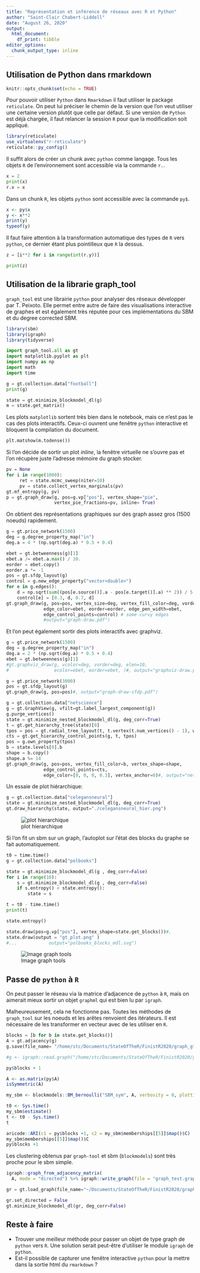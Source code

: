 ```yaml
---
title: "Représentation et inférence de réseaux avec R et Python"
author: "Saint-Clair Chabert-Liddell"
date: "August 26, 2020"
output: 
  html_document: 
    df_print: tibble
editor_options: 
  chunk_output_type: inline
---
```


## Utilisation de Python dans rmarkdown

```r
knitr::opts_chunk$set(echo = TRUE)
```

Pour pouvoir utiliser `Python` dans `Rmarkdown` il faut utiliser le package `reticulate`.
On peut lui préciser le chemin de la version que l'on veut utiliser une certaine version plutôt que celle par défaut. Si une version de `Python` est déjà chargée, il faut relancer la session `R` pour que la modification soit appliqué.
```r
library(reticulate)
use_virtualenv("r-reticulate")
reticulate::py_config()
```

Il suffit alors de créer un chunk avec `python` comme langage. Tous les objets `R` de l'environnement sont accessible via la commande `r.`.
```python
x = 2
print(x)
r.x = x
```

Dans un chunk `R`, les objets `python` sont accessible avec la commande `py$`.
```r
x <- py$x
y <- x**2
print(y)
typeof(y)
```

Il faut faire attention à la transformation automatique des types de `R` vers `python`, ce dernier étant plus pointilleux que `R` la dessus.
```python
z = [i**2 for i in range(int(r.y))]

print(z)
```

## Utilisation de la librarie graph_tool

`graph_tool` est une librairie `python` pour analyser des réseaux développer par T. Peixoto. 
Elle permet entre autre de faire des visualisations interactive de graphes et est également très réputée pour ces implémentations du SBM et du degree corrected SBM.
```r
library(sbm)
library(igraph)
library(tidyverse)
```

```python
import graph_tool.all as gt
import matplotlib.pyplot as plt
import numpy as np
import math
import time
```

```python
g = gt.collection.data["football"]
print(g)
```


```python
state = gt.minimize_blockmodel_dl(g)
m = state.get_matrix()
```

Les plots `matplotlib` sortent très bien dans le notebook, mais ce n'est pas le cas des plots interactifs. Ceux-ci ouvrent une fenêtre `python` interactive et bloquent la compilation du document.

```python
plt.matshow(m.todense())
```


Si l'on décide de sortir un plot *inline*,  la fenêtre virtuelle ne s'ouvre pas et l'on récupère juste l'adresse mémoire du graph stocker.
```python
pv = None
for i in range(1000):
     ret = state.mcmc_sweep(niter=10)
     pv = state.collect_vertex_marginals(pv)
gt.mf_entropy(g, pv)
p = gt.graph_draw(g, pos=g.vp["pos"], vertex_shape="pie",
                  vertex_pie_fractions=pv, inline= True)
```

On obtient des représentations graphiques sur des graph assez gros (1500 noeuds) rapidement.
```python
g = gt.price_network(1500)
deg = g.degree_property_map("in")
deg.a = 4 * (np.sqrt(deg.a) * 0.5 + 0.4)
```
```python

ebet = gt.betweenness(g)[1]
ebet.a /= ebet.a.max() / 10.
eorder = ebet.copy()
eorder.a *= -1
pos = gt.sfdp_layout(g)
control = g.new_edge_property("vector<double>")
for e in g.edges():
    d = np.sqrt(sum((pos[e.source()].a - pos[e.target()].a) ** 2)) / 5
    control[e] = [0.3, d, 0.7, d]
gt.graph_draw(g, pos=pos, vertex_size=deg, vertex_fill_color=deg, vorder=deg,
              edge_color=ebet, eorder=eorder, edge_pen_width=ebet,
              edge_control_points=control) # some curvy edges
              #output="graph-draw.pdf")
```
Et l'on peut également sortir des plots interactifs avec graphviz.
```python
g = gt.price_network(1500)
deg = g.degree_property_map("in")
deg.a = 2 * (np.sqrt(deg.a) * 0.5 + 0.4)
ebet = gt.betweenness(g)[1]
#gt.graphviz_draw(g, vcolor=deg, vorder=deg, elen=10,
#                 ecolor=ebet, eorder=ebet, )#, output="graphviz-draw.pdf")
```
```python
g = gt.price_network(3000)
pos = gt.sfdp_layout(g)
gt.graph_draw(g, pos=pos)#, output="graph-draw-sfdp.pdf")
```

```python
g = gt.collection.data["netscience"]
g = gt.GraphView(g, vfilt=gt.label_largest_component(g))
g.purge_vertices()
state = gt.minimize_nested_blockmodel_dl(g, deg_corr=True)
t = gt.get_hierarchy_tree(state)[0]
tpos = pos = gt.radial_tree_layout(t, t.vertex(t.num_vertices() - 1), weighted=True)
cts = gt.get_hierarchy_control_points(g, t, tpos)
pos = g.own_property(tpos)
b = state.levels[0].b
shape = b.copy()
shape.a %= 14
gt.graph_draw(g, pos=pos, vertex_fill_color=b, vertex_shape=shape,
              edge_control_points=cts,
              edge_color=[0, 0, 0, 0.3], vertex_anchor=0)#, output="netscience_nested_mdl.pdf")
```


Un essaie de plot hiérarchique:
```python
g = gt.collection.data["celegansneural"]
state = gt.minimize_nested_blockmodel_dl(g, deg_corr=True)
gt.draw_hierarchy(state, output="./celegansneural_hier.png")
```
![plot hierarchique](./celegansneural_hier.png)

Si l'on fit un sbm sur un graph, l'autoplot sur l'état des blocks du graphe se fait automatiquement. 

```python
t0 = time.time()
g = gt.collection.data["polbooks"]

state = gt.minimize_blockmodel_dl(g , deg_corr=False)
for i in range(10):
    s = gt.minimize_blockmodel_dl(g , deg_corr=False)
    if s.entropy() < state.entropy():
        state = s

t = t0 - time.time()
print(t)

state.entropy()
```
```python

state.draw(pos=g.vp["pos"], vertex_shape=state.get_blocks())#,
state.draw(output = "gt_plot.png" )
#...            output="polbooks_blocks_mdl.svg")
```
![Image graph tools](./gt_plot.png)



## Passe de `python` à `R`
On peut passer le réseau via la matrice d'adjacence de `python` à `R`, mais on aimerait mieux  sortir un objet `graphml` qui est bien lu par `igraph`.

Malheureusement, cela ne fonctionne pas. Toutes les méthodes de `graph_tool` sur les noeuds et les arêtes renvoient des itérateurs. Il est nécessaire de les transformer en vecteur avec de les utiliser en `R`.


```python
blocks = [b for b in state.get_blocks()]
A = gt.adjacency(g)
g.save(file_name= "/home/stc/Documents/StateOfTheR/FinistR2020/graph_gt.graphml", fmt="graphml")
```

```r
#g <- igraph::read.graph("/home/stc/Documents/StateOfTheR/FinistR2020/graph_gt.graphml",                         format = "graphml")
```


```r
py$blocks + 1
```
```r
A <- as.matrix(py$A)
isSymmetric(A)
```
```r
my_sbm <- blockmodels::BM_bernoulli("SBM_sym", A, verbosity = 0, plotting = "")
```

```r
t0 <- Sys.time()
my_sbm$estimate()
t <- t0 - Sys.time()
t
```
```r
aricode::ARI(c1 = py$blocks +1, c2 = my_sbm$memberships[[5]]$map()$C)
my_sbm$memberships[[5]]$map()$C
py$blocks +1
```

Les clustering obtenus par `graph-tool` et sbm (`blockmodels`) sont très proche pour le sbm simple.





```r
igraph::graph_from_adjacency_matrix(
  A, mode = "directed") %>% igraph::write_graph(file = "graph_test.graphml", format = "graphml")
```

```python
gr = gt.load_graph(file_name="~/Documents/StateOfTheR/FinistR2020/graph_test.graphml", fmt="graphml")
```

```python
gr.set_directed = False
gt.minimize_blockmodel_dl(gr, deg_corr=False)
```


## Reste à faire

  * Trouver une meilleur méthode pour passer un objet de type graph de `python`  vers `R`. Une solution serait peut-être d'utiliser le module `igraph` de `python`.
  * Est-il possible de capturer une fenêtre interactive `python` pour la mettre dans la sortie html du `rmarkdown` ?

